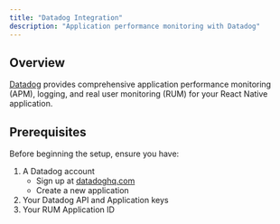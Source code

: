 ```yaml
---
title: "Datadog Integration"
description: "Application performance monitoring with Datadog"
---
```


## Overview

[Datadog](https://datadoghq.com) provides comprehensive application performance monitoring (APM), logging, and real user monitoring (RUM) for your React Native application.

## Prerequisites

Before beginning the setup, ensure you have:

1. A Datadog account
   - Sign up at [datadoghq.com](https://datadoghq.com)
   - Create a new application
2. Your Datadog API and Application keys
3. Your RUM Application ID 